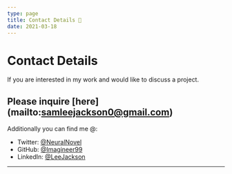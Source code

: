```yaml
---
type: page
title: Contact Details 📱
date: 2021-03-18
---
```


# Contact Details

If you are interested in my work and would like to discuss a project.

Please inquire [here] (mailto:samleejackson0@gmail.com)
---
Additionally you can find me @:
- Twitter: [@NeuralNovel](https://twitter.com/NeuralNovel)
- GitHub: [@Imagineer99](https://github.com/Imagineer99)
- LinkedIn: [@LeeJackson](https://linkedin.com/in/LeeJackson)

---

